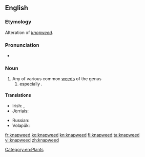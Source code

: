 ==English==

===Etymology===
Alteration of ''[[knopweed]]''.

===Pronunciation===
* {{IPA|/ˈnæpwiːd/}}

===Noun===
{{en-noun}}

# Any of various common [[weeds]] of the genus {{taxlink|Centaurea|genus}}
## especially {{taxlink|Centaurea nigra|species}}.

====Translations====
{{trans-top|''Centaurea''}}
* Irish: {{t-|ga|bata cogaidh|m}}, {{t-|ga|mínscoth|f}}
* Jèrriais: {{qualifier|Centaurea nigra}} {{tø|roa-jer|bourdonniéthe|f}}
{{trans-mid}}
* Russian: {{t-|ru|чёрный василёк|m|sc=Cyrl|tr=čórnyj vasiljók}}
* Volapük: {{t-|vo|zentor}}
{{trans-bottom}}

[[Category:en:Plants]]

[[fr:knapweed]]
[[ko:knapweed]]
[[kn:knapweed]]
[[fi:knapweed]]
[[ta:knapweed]]
[[vi:knapweed]]
[[zh:knapweed]]